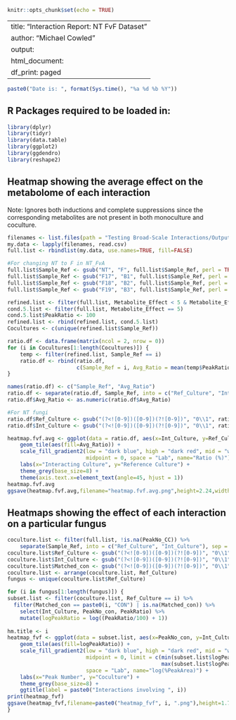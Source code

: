 ```r
knitr::opts_chunk$set(echo = TRUE)
```

---
title: "Interaction Report: NT FvF Dataset"
author: "Michael Cowled"
output:
  html_document:
    df_print: paged
---
```r
paste0("Date is: ", format(Sys.time(), "%a %d %b %Y"))
```

## R Packages required to be loaded in:

```r
library(dplyr)
library(tidyr)
library(data.table)
library(ggplot2)
library(ggdendro)
library(reshape2)
```

## Heatmap showing the average effect on the metabolome of each interaction

Note: Ignores both inductions and complete suppressions since the corresponding metabolites are not present in both monoculture and coculture.

```r
filenames <- list.files(path = "Testing Broad-Scale Interactions/OutputFiles/NT_FvF_v2", pattern = "F", full.names = TRUE)
my.data <- lapply(filenames, read.csv)
full.list <- rbindlist(my.data, use.names=TRUE, fill=FALSE)

#For changing NT to F in NT_FvA
full.list$Sample_Ref <- gsub("NT", "F", full.list$Sample_Ref, perl = TRUE)
full.list$Sample_Ref <- gsub("F17", "B1", full.list$Sample_Ref, perl = TRUE)
full.list$Sample_Ref <- gsub("F18", "B2", full.list$Sample_Ref, perl = TRUE)
full.list$Sample_Ref <- gsub("F19", "B3", full.list$Sample_Ref, perl = TRUE)

refined.list <- filter(full.list, Metabolite_Effect < 5 & Metabolite_Effect > 1)
cond.5.list <- filter(full.list, Metabolite_Effect == 5)
cond.5.list$PeakRatio <- 100
refined.list <- rbind(refined.list, cond.5.list)
Cocultures <- c(unique(refined.list$Sample_Ref))

ratio.df <- data.frame(matrix(ncol = 2, nrow = 0))
for (i in Cocultures[1:length(Cocultures)]) {
    temp <- filter(refined.list, Sample_Ref == i)
    ratio.df <- rbind(ratio.df, 
                      c(Sample_Ref = i, Avg_Ratio = mean(temp$PeakRatio)))
}

names(ratio.df) <- c("Sample_Ref", "Avg_Ratio")
ratio.df <- separate(ratio.df, Sample_Ref, into = c("Ref_Culture", "Int_Culture"), sep = "v")
ratio.df$Avg_Ratio <- as.numeric(ratio.df$Avg_Ratio)

#For NT fungi
ratio.df$Ref_Culture <- gsub("(?<![0-9])([0-9])(?![0-9])", "0\\1", ratio.df$Ref_Culture, perl = TRUE)
ratio.df$Int_Culture <- gsub("(?<![0-9])([0-9])(?![0-9])", "0\\1", ratio.df$Int_Culture, perl = TRUE)

heatmap.fvf.avg <- ggplot(data = ratio.df, aes(x=Int_Culture, y=Ref_Culture)) + 
    geom_tile(aes(fill=Avg_Ratio)) +
    scale_fill_gradient2(low = "dark blue", high = "dark red", mid = "white", 
                         midpoint = 0, space = "Lab", name="Ratio (%)") +
    labs(x="Interacting Culture", y="Reference Culture") +
    theme_grey(base_size=8) +
    theme(axis.text.x=element_text(angle=45, hjust = 1))
heatmap.fvf.avg
ggsave(heatmap.fvf.avg,filename="heatmap.fvf.avg.png",height=2.24,width=3,units="in",dpi=200)
```

## Heatmaps showing the effect of each interaction on a particular fungus

```r
coculture.list <- filter(full.list, !is.na(PeakNo_CC)) %>%
    separate(Sample_Ref, into = c("Ref_Culture", "Int_Culture"), sep = "v")
coculture.list$Ref_Culture <- gsub("(?<![0-9])([0-9])(?![0-9])", "0\\1", coculture.list$Ref_Culture, perl = TRUE)
coculture.list$Int_Culture <- gsub("(?<![0-9])([0-9])(?![0-9])", "0\\1", coculture.list$Int_Culture, perl = TRUE)
coculture.list$Matched_con <- gsub("(?<![0-9])([0-9])(?![0-9])", "0\\1", coculture.list$Matched_con, perl = TRUE)
coculture.list <- arrange(coculture.list, Ref_Culture)
fungus <- unique(coculture.list$Ref_Culture)

for (i in fungus[1:length(fungus)]) {
subset.list <- filter(coculture.list, Ref_Culture == i) %>%
  filter(Matched_con == paste0(i, "CON") | is.na(Matched_con)) %>%
    select(Int_Culture, PeakNo_con, PeakRatio) %>%
    mutate(logPeakRatio = log((PeakRatio/100) + 1))
           
hm.title <- i
heatmap_fvf <- ggplot(data = subset.list, aes(x=PeakNo_con, y=Int_Culture)) + 
    geom_tile(aes(fill=logPeakRatio)) +
    scale_fill_gradient2(low = "dark blue", high = "dark red", mid = "white", 
                         midpoint = 0, limit = c(min(subset.list$logPeakRatio), 
                                                 max(subset.list$logPeakRatio)), 
                         space = "Lab", name="log(%PeakArea)") +
    labs(x="Peak Number", y="Coculture") +
    theme_grey(base_size=8) +
    ggtitle(label = paste0("Interactions involving ", i))
print(heatmap_fvf)
ggsave(heatmap_fvf,filename=paste0("heatmap_fvf", i, ".png"),height=1.75,width=10.20,units="in",dpi=200)
}
```